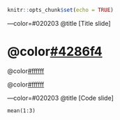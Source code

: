 
```r
knitr::opts_chunk$set(echo = TRUE)
```

---color=#020203
@title[Title slide]

# @color[#4286f4](Modelling Item Worth Based on Rankings)

@color[#ffffff](Heather Turner)

@color[#ffffff](May 15 2018)

---color=#020203
@title[Code slide]

```lang=r
mean(1:3)
```
